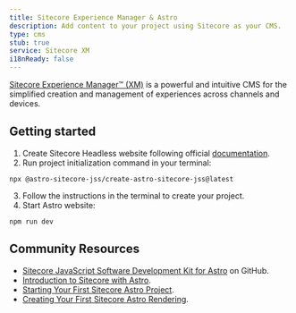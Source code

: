 ```yaml
---
title: Sitecore Experience Manager & Astro
description: Add content to your project using Sitecore as your CMS.
type: cms
stub: true
service: Sitecore XM
i18nReady: false
---
```


[Sitecore Experience Manager™ (XM)](https://www.sitecore.com/products/experience-manager) is a powerful and intuitive CMS for the simplified creation and management of experiences across channels and devices.

## Getting started

1. Create Sitecore Headless website following official [documentation](https://doc.sitecore.com/xp/en/developers/sxa/103/sitecore-experience-accelerator/create-a-headless-tenant-and-site.html).
2. Run project initialization command in your terminal: 
  ```shell
  npx @astro-sitecore-jss/create-astro-sitecore-jss@latest
  ```
3. Follow the instructions in the terminal to create your project.
4. Start Astro website:
  ```shell
  npm run dev
  ```

## Community Resources

- [Sitecore JavaScript Software Development Kit for Astro](https://github.com/exdst/jss-astro-public) on GitHub.
- [Introduction to Sitecore with Astro](https://exdst.com/posts/20231002-sitecore-astro).
- [Starting Your First Sitecore Astro Project](https://exdst.com/posts/20240103-first-sitecore-astro-project).
- [Creating Your First Sitecore Astro Rendering](https://exdst.com/posts/20240104-sitecore-astro-rendering).
